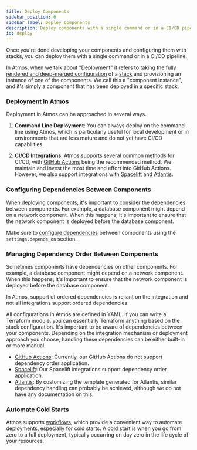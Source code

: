 ```yaml
---
title: Deploy Components
sidebar_position: 6
sidebar_label: Deploy Components
description: Deploy components with a single command or in a CI/CD pipeline.
id: deploy
---
```


<Intro>
    Once you're done developing your components and configuring them with stacks, you can deploy them with a single command or in a CI/CD pipeline.
</Intro>


In Atmos, when we talk about "Deployment" it refers to taking the [fully rendered and deep-merged configuration](/core-concepts/describe) of a [stack](/core-concepts/stacks) and provisioning an instance of one of the components. We call this a "component instance", and it's simply a component that has been deployed in a specific stack.

### Deployment in Atmos

Deployment in Atmos can be approached in several ways. 

1. **Command Line Deployment**: You can always deploy on the command line using Atmos, which is particularly useful for local development or in environments that are less mature and do not yet have CI/CD capabilities.

2. **CI/CD Integrations**: Atmos supports several common methods for CI/CD, with [GitHub Actions](/integrations/github-actions) being the recommended method. We maintain and invest the most time and effort into GitHub Actions. However, we also support integrations with [Spacelift](/integrations/spacelift) and [Atlantis](/integrations/atlantis).

### Configuring Dependencies Between Components

When deploying components, it's important to consider the dependencies between components. For example, a database component might depend on a network component. When this happens, it's important to ensure that the network component is deployed before the database component.

Make sure to [configure dependencies](/core-concepts/stacks/dependencies) between components using the `settings.depends_on` section. 

### Managing Dependency Order Between Components

Sometimes components have dependencies on other components. For example, a database component might depend on a network component. When this happens, it's important to ensure that the network component is deployed before the database component. 

In Atmos, support of ordered dependencies is reliant on the integration and not all integrations support ordered dependencies. 

All configurations in Atmos are defined in YAML. If you can write a Terraform module, you can essentially Terraform anything based on the stack configuration. It's important to be aware of dependencies between your components. Depending on the integration mechanism or deployment approach you choose, handling these dependencies can be either built-in or more manual.

- [GitHub Actions](/integrations/github-actions): Currently, our GitHub Actions do not support dependency order application.
- [Spacelift](/integrations/spacelift): Our Spacelift integrations support dependency order application.
- [Atlantis](/integrations/atlantis): By customizing the template generated for Atlantis, similar dependency handling can probably be achieved, although we do not have any documentation on this.


### Automate Cold Starts

Atmos supports [workflows](/core-concepts/workflows), which provide a convenient way to automate deployments, especially for cold starts. A cold start is when you go from zero to a full deployment, typically occurring on day zero in the life cycle of your resources.
